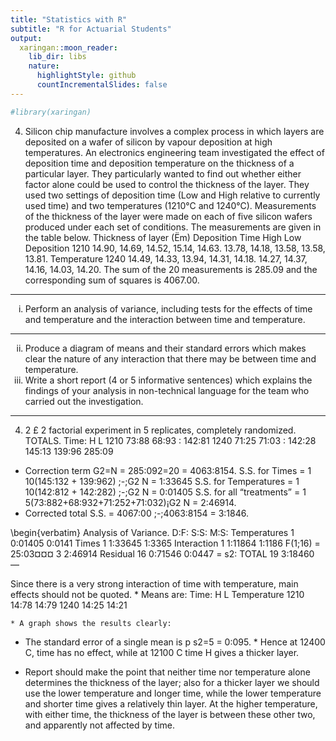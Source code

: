 ```yaml
---
title: "Statistics with R"
subtitle: "R for Actuarial Students"
output:
  xaringan::moon_reader:
    lib_dir: libs
    nature:
      highlightStyle: github
      countIncrementalSlides: false
---
```


```r

#library(xaringan)
```

 
 
4. Silicon chip manufacture involves a complex process in which layers are deposited on a wafer of silicon by vapour deposition at high temperatures. An electronics engineering team investigated the effect of deposition time and deposition temperature on the thickness of a particular layer. They particularly wanted to find out whether either factor alone could be used to control the thickness of the layer. They used two settings of deposition time  (Low and High relative to currently used time) and two temperatures (1210°C and 1240°C). Measurements of the thickness of the layer were made on each of five silicon wafers produced under each set of conditions. The measurements are given in the table below.
Thickness of layer (Ëm)
Deposition Time High Low
Deposition
1210 14.90,  14.69,  14.52, 15.14,  14.63.
13.78,  14.18,  13.58, 13.58,  13.81.
Temperature
1240 14.49,  14.33,  13.94, 14.31,  14.18.
14.27,  14.37,  14.16, 14.03,  14.20.
The sum of the 20 measurements is 285.09 and the corresponding sum of squares is 4067.00.

---

(i) Perform an analysis of variance, including tests for the effects of time and temperature and the interaction between time and temperature.



---


 
 
(ii) Produce a diagram of means and their standard errors which makes clear the nature of any interaction that there may be between time and temperature.
(iii) Write a short report (4 or 5 informative sentences) which explains the findings of your analysis in non-technical language for the team who carried out the investigation.

---

4. 2 £ 2 factorial experiment in 5 replicates, completely randomized.
TOTALS.
Time: H L
1210 73:88 68:93 : 142:81
1240 71:25 71:03 : 142:28
145:13 139:96 285:09

*  Correction term G2=N = 285:092=20 = 4063:8154.
S.S. for Times = 1
10(145:132 + 139:962) \;-\;G2
N = 1:33645
S.S. for Temperatures = 1
10(142:812 + 142:282) \;-\;G2
N = 0:01405
S.S. for all “treatments” = 1
5(73:882+68:932+71:252+71:032)¡G2
N = 2:46914.
* Corrected total S.S. = 4067:00 \;-\;4063:8154 = 3:1846.

\begin{verbatim}
Analysis of Variance.
D:F: S:S: M:S:
Temperatures 1 0:01405 0:0141
Times 1 1:33645 1:3365
Interaction 1 1:11864 1:1186 F(1;16) = 25:03¤¤¤
3 2:46914
Residual 16 0:71546 0:0447 = s2:
TOTAL 19 3:18460    
---

Since there is a very strong interaction of time with temperature, main effects
should not be quoted.
*  Means are:
Time: H L
Temperature 1210 14:78 14:79
1240 14:25 14:21

    * A graph shows the results clearly:
* The standard error of a single mean is
p
s2=5 = 0:095. * Hence at 12400 C,
time has no effect, while at 12100 C time H gives a thicker layer.


*  Report should make the point that neither time nor temperature alone
determines the thickness of the layer; also for a thicker layer we should
use the lower temperature and longer time, while the lower temperature
and shorter time gives a relatively thin layer. At the higher temperature,
with either time, the thickness of the layer is between these other two, and
apparently not affected by time.


